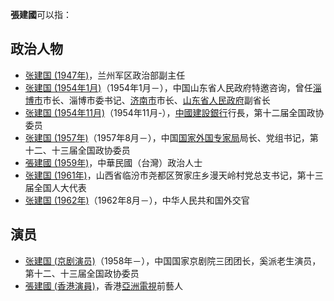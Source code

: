 '''張建國'''可以指：
== 政治人物 ==
* [[张建国_(1947年)|张建国 (1947年)]]，兰州军区政治部副主任
* [[张建国_(1954年1月)|张建国 (1954年1月)]]（1954年1月－），中国山东省人民政府特邀咨询，曾任[[淄博市|淄博市]]市长、淄博市委书记、[[济南市|济南市]]市长、[[山东省人民政府|山东省人民政府]]副省长
* [[张建国_(1954年11月)|张建国 (1954年11月)]]（1954年11月-），[[中國建設銀行|中國建設銀行]]行長，第十二届全国政协委员
* [[张建国_(1957年)|张建国 (1957年)]]（1957年8月－），中国[[国家外国专家局|国家外国专家局]]局长、党组书记，第十二、十三届全国政协委员
* [[張建國_(1959年)|張建國 (1959年)]]，中華民國（台灣）政治人士
* [[张建国_(1961年)|张建国 (1961年)]]，山西省临汾市尧都区贺家庄乡漫天岭村党总支书记，第十三届全国人大代表
* [[张建国_(1962年)|张建国 (1962年)]]（1962年8月－），中华人民共和国外交官

== 演员 ==
* [[张建国_(京剧演员)|张建国 (京剧演员)]]（1958年－），中国国家京剧院三团团长，奚派老生演员，第十二、十三届全国政协委员
* [[張建國_(香港演員)|張建國 (香港演員)]]，香港[[亞洲電視|亞洲電視]]前藝人

{{disambig|jian|Cat=三字張姓人名消歧義}}